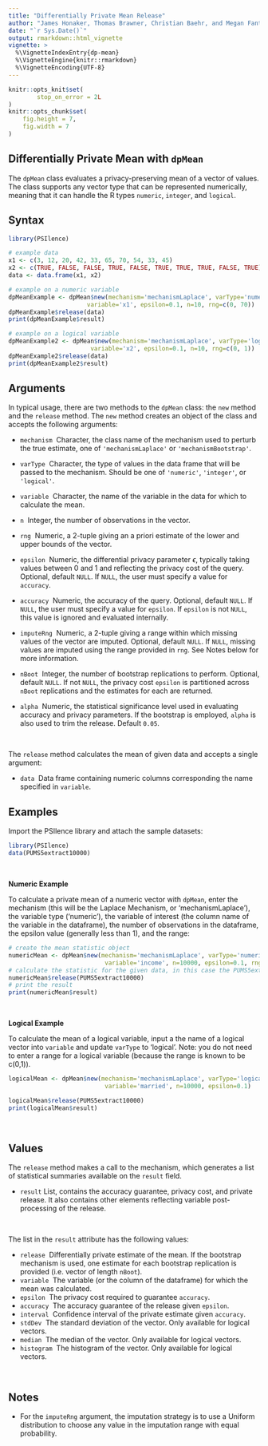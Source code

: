 ```yaml
---
title: "Differentially Private Mean Release"
author: "James Honaker, Thomas Brawner, Christian Baehr, and Megan Fantes"
date: "`r Sys.Date()`"
output: rmarkdown::html_vignette
vignette: >
  %\VignetteIndexEntry{dp-mean}
  %\VignetteEngine{knitr::rmarkdown}
  %\VignetteEncoding{UTF-8}
---
```


```r
knitr::opts_knit$set(
        stop_on_error = 2L
)
knitr::opts_chunk$set(
    fig.height = 7,
    fig.width = 7
)
```

Differentially Private Mean with `dpMean`
-----------------------------------------

The `dpMean` class evaluates a privacy-preserving mean of a vector of values. The class supports any vector type that can be represented numerically, meaning that it can handle the R types `numeric`, `integer`, and `logical`.

<!--
Differential privacy is a rigorous mathematical framework for making statistical information about private datasets available. This is done in such a way that guarantees that information about specific individuals in the dataset does not leak out. Differentially private estimates of various statistics are available in this package.  For example, the `mean.release()` function releases a mean of a variable, while adding a precise about of noise to guarantee `epsilon` differential privacy. 

The privacy loss parameter `epsilon` is chosen by the user and represents the degree of privacy preservation guaranteed to each observation in the data when releasing information. Typically this is valued between 0 and 1; as the value gets smaller, the level of privacy protection grows. However, greater privacy protection means more noise must be added to the true mean to achieve the desired amount of privacy. Therefore, as epsilon grows smaller, the privacy protection becomes greater, but the accuracy of the statistical release becomes weaker.

There is an additional definition of differential privacy known as `epsilon-delta` differential privacy. The additional privacy loss parameter `delta` is chosen by the user and represents how likely the privacy loss for a given dataset is more than epsilon. In other words, `delta` is the chance that additional privacy loss beyond `epsilon` occurs. This value should be very small, on the order of `2^-30`, and never greater than `1/n^2` (where n is the size of the database). Similar to `epsilon`, as the value of `delta` grows smaller, the level of privacy increases, but the accuracy decreases.

The user must manually specify the number of observations, variable type, and range of the data of interest. 
-->

Syntax
------

```r
library(PSIlence)

# example data
x1 <- c(3, 12, 20, 42, 33, 65, 70, 54, 33, 45)
x2 <- c(TRUE, FALSE, FALSE, TRUE, FALSE, TRUE, TRUE, TRUE, FALSE, TRUE)
data <- data.frame(x1, x2)

# example on a numeric variable
dpMeanExample <- dpMean$new(mechanism='mechanismLaplace', varType='numeric', 
                      variable='x1', epsilon=0.1, n=10, rng=c(0, 70))
dpMeanExample$release(data)
print(dpMeanExample$result)

# example on a logical variable
dpMeanExample2 <- dpMean$new(mechanism='mechanismLaplace', varType='logical', 
                       variable='x2', epsilon=0.1, n=10, rng=c(0, 1))
dpMeanExample2$release(data)
print(dpMeanExample2$result)
```

Arguments
---------

In typical usage, there are two methods to the `dpMean` class: the `new` method and the `release` method. The `new` method creates an object of the class and accepts the following arguments:

* `mechanism` \ Character, the class name of the mechanism used to perturb the true estimate, one of `'mechanismLaplace'` or `'mechanismBootstrap'`.

* `varType` \ Character, the type of values in the data frame that will be passed to the mechanism. Should be one of `'numeric'`, `'integer'`, or `'logical'`.

* `variable` \ Character, the name of the variable in the data for which to calculate the mean.

* `n` \ Integer, the number of observations in the vector.

* `rng` \ Numeric, a 2-tuple giving an a priori estimate of the lower and upper bounds of the vector.

* `epsilon` \ Numeric, the differential privacy parameter $\epsilon$, typically taking values between 0 and 1 and reflecting the privacy cost of the query. Optional, default `NULL`. If `NULL`, the user must specify a value for `accuracy`.

* `accuracy` \ Numeric, the accuracy of the query. Optional, default `NULL`. If `NULL`, the user must specify a value for `epsilon`. If `epsilon` is not `NULL`, this value is ignored and evaluated internally.

* `imputeRng` \ Numeric, a 2-tuple giving a range within which missing values of the vector are imputed. Optional, default `NULL`. If `NULL`, missing values are imputed using the range provided in `rng`. See Notes below for more information.

* `nBoot` \ Integer, the number of bootstrap replications to perform. Optional, default `NULL`. If not `NULL`, the privacy cost `epsilon` is partitioned across `nBoot` replications and the estimates for each are returned.

* `alpha` \ Numeric, the statistical significance level used in evaluating accuracy and privacy parameters. If the bootstrap is employed, `alpha` is also used to trim the release. Default `0.05`.

&nbsp; 

The `release` method calculates the mean of given data and accepts a single argument:

* `data` \ Data frame containing numeric columns corresponding the name specified in `variable`.


Examples
------

Import the PSIlence library and attach the sample datasets:

```r
library(PSIlence)
data(PUMS5extract10000)
```

&nbsp;

__Numeric Example__

To calculate a private mean of a numeric vector with `dpMean`, enter the mechanism (this will be the Laplace Mechanism, or 'mechanismLaplace'), the variable type ('numeric'), the variable of interest (the column name of the variable in the dataframe), the number of observations in the dataframe, the epsilon value (generally less than 1), and the range:

```r
# create the mean statistic object
numericMean <- dpMean$new(mechanism='mechanismLaplace', varType='numeric', 
                           variable='income', n=10000, epsilon=0.1, rng=c(0, 750000))
# calculate the statistic for the given data, in this case the PUMS5extract10000 dataset
numericMean$release(PUMS5extract10000)
# print the result
print(numericMean$result)
```

&nbsp;

__Logical Example__

To calculate the mean of a logical variable, input a the name of a logical vector into `variable` and update `varType` to 'logical'. Note: you do not need to enter a range for a logical variable (because the range is known to be c(0,1)).

```r
logicalMean <- dpMean$new(mechanism='mechanismLaplace', varType='logical', 
                           variable='married', n=10000, epsilon=0.1)

logicalMean$release(PUMS5extract10000)
print(logicalMean$result)
```

&nbsp;

Values
------

The `release` method makes a call to the mechanism, which generates a list of statistical summaries available on the `result` field.

* `result` List, contains the accuracy guarantee, privacy cost, and private release. It also contains other elements reflecting variable post-processing of the release.

&nbsp; 

The list in the `result` attribute has the following values:

* `release` \ Differentially private estimate of the mean. If the bootstrap mechanism is used, one estimate for each bootstrap replication is provided (i.e. vector of length `nBoot`).
* `variable` \ The variable (or the column of the dataframe) for which the mean was calculated.
* `epsilon` \ The privacy cost required to guarantee `accuracy`.
* `accuracy` \ The accuracy guarantee of the release given `epsilon`.
* `interval` \ Confidence interval of the private estimate given `accuracy`.
* `stdDev` \ The standard deviation of the vector. Only available for logical vectors.
* `median` \ The median of the vector. Only available for logical vectors.
* `histogram` \ The histogram of the vector. Only available for logical vectors.

&nbsp;

Notes
------
* For the `imputeRng` argument, the imputation strategy is to use a Uniform distribution to choose any value in the imputation range with equal probability.
